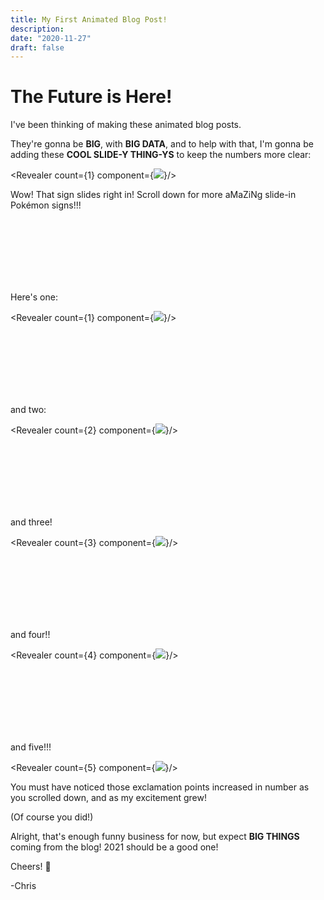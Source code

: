 ```yaml
---
title: My First Animated Blog Post!
description:
date: "2020-11-27"
draft: false
---
```



# The Future is Here!

I've been thinking of making these animated blog posts.

They're gonna be **BIG**, with **BIG DATA**, and to help with that, I'm gonna be adding these **COOL SLIDE-Y THING-YS** to keep the numbers more clear:

<Revealer count={1} component={<img src={sign}/>}/>

Wow! That sign slides right in! Scroll down for more aMaZiNg slide-in Pokémon signs!!!

<br/>
<br/>
<br/>
<br/>
<br/>
<br/>

Here's one:

<Revealer count={1} component={<img src={sign}/>}/>


<br/>
<br/>
<br/>
<br/>
<br/>
<br/>

and two:

<Revealer count={2} component={<img src={sign}/>}/>

<br/>
<br/>
<br/>
<br/>
<br/>
<br/>

and three!

<Revealer count={3} component={<img src={sign}/>}/>

<br/>
<br/>
<br/>
<br/>
<br/>
<br/>

and four!!

<Revealer count={4} component={<img src={sign}/>}/>

<br/>
<br/>
<br/>
<br/>
<br/>
<br/>

and five!!!

<Revealer count={5} component={<img src={sign}/>}/>

You must have noticed those exclamation points increased in number as you scrolled down, and as my excitement grew! 

(Of course you did!)

Alright, that's enough funny business for now, but expect **BIG THINGS** coming from the blog! 2021 should be a good one!

Cheers! 🍺

-Chris